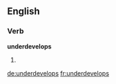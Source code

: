 ==English==

===Verb===
'''underdevelops'''

# {{en-third-person singular of|underdevelop}}


[[de:underdevelops]]
[[fr:underdevelops]]